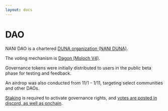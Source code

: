 ```yaml
---
layout: docs
---
```


# DAO

NANI DAO is a chartered [DUNA organization (NANI DUNA)](https://github.com/NaniDAO/NaniDAO). 

The voting mechanism is [Dagon (Moloch V4)](https://github.com/Moloch-Mystics/dagon). 

Governance tokens were initially distributed to users in the public beta phase for testing and feedback.

An airdrop was also conducted from 11/1 - 1/11, targeting select communities and other DAOs.

[Staking](https://x.nanistaker.eth.limo/) is required to activate governance rights, and [votes are posted in discord, as well as onchain](https://dao.nani.eth.limo/).
